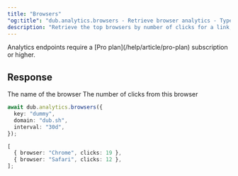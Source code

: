 ```yaml
---
title: "Browsers"
"og:title": "dub.analytics.browsers - Retrieve browser analytics - TypeScript SDK"
description: "Retrieve the top browsers by number of clicks for a link, a domain, or the authenticated workspace."
---
```



<Note>
  Analytics endpoints require a [Pro plan](/help/article/pro-plan) subscription
  or higher.
</Note>

<AnalyticsArguments />

## Response

<ResponseField name="browser" type="string" required>
  The name of the browser
</ResponseField>

<ResponseField name="clicks" type="number" required>
  The number of clicks from this browser
</ResponseField>

<RequestExample>

```typescript
await dub.analytics.browsers({
  key: "dummy",
  domain: "dub.sh",
  interval: "30d",
});
```

</RequestExample>

<ResponseExample>

```typescript
[
  { browser: "Chrome", clicks: 19 },
  { browser: "Safari", clicks: 12 },
];
```

</ResponseExample>
